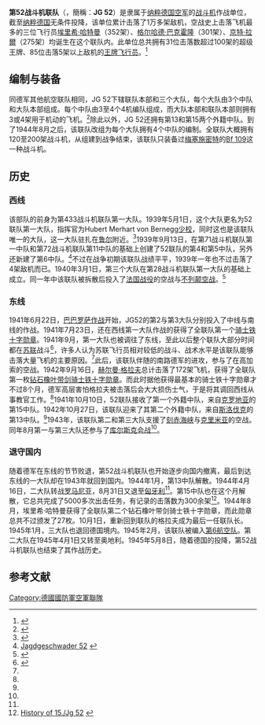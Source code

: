 {{Infobox Military Unit
|unit_name=52战斗机联队
|image=[[Image:JG_52_emblem.png|130px]]
|caption=
|dates=1939 – 1945
|country={{flagicon|Nazi Germany}} [[纳粹德国|纳粹德国]]
|allegiance=
|branch=纳粹德国空军
|type=[[战斗机|战斗机]]
|role=夺取[[制空权|制空权]]
|size=[[空军联队|空军联队]]
|command_structure=
|current_commander=
|garrison=
|ceremonial_chief=
|colonel_of_the_regiment=
|nickname=
|patron=
|motto=
|colors=
|identification_symbol=
|march=
|mascot=
|battles=
|notable_commanders=[[赫尔曼·格拉夫|赫尔曼·格拉夫]]<br>（1944年10月1日–1945年5月8日）
|anniversaries=
|decorations=
|battle_honours=
<!-- Aircraft -->
|equipment= [[Bf_109|Bf 109]]
}}
'''第52战斗机联队'''（'''{{lang-de|Jagdgeschwader 52}}'''，簡稱：'''JG 52'''）是隶属于[[纳粹德国空军|纳粹德国空军]]的[[战斗机|战斗机]]作战单位，截至[[纳粹德国|纳粹德国]]无条件投降，该单位累计击落了1万多架敌机，空战史上击落飞机最多的三位飞行员[[埃里希·哈特曼|埃里希·哈特曼]]（352架）、[[格尔哈德·巴克霍隆|格尔哈德·巴克霍隆]]（301架）、[[京特·拉爾|京特·拉爾]]（275架）均诞生在这个联队内。此单位总共拥有31位击落数超过100架的超级王牌、85位击落5架以上敌机的[[王牌飞行员|王牌飞行员]]。<ref>{{Cite web |url=http://www.military-art.com/mall/squadroninfo.php?SquadronID=232 |title=JG52 |access-date=2010-04-11 |archive-date=2012-03-06 |archive-url=https://web.archive.org/web/20120306183043/http://www.military-art.com/mall/squadroninfo.php?SquadronID=232 |dead-url=no }}</ref>

==编制与装备==
同德军其他航空联队相同，JG 52下辖联队本部和三个大队，每个大队由3个中队和大队本部组成。每个中队由3至4个4机编队组成，而大队本部和联队本部则拥有3或4架用于机动的飞机。<ref>{{Cite web |url=http://www.sspanzer.net/fly_zl/jz/jz.htm |title=德国空军的建制 |access-date=2010-04-13 |archive-date=2016-05-12 |archive-url=https://web.archive.org/web/20160512042313/http://www.sspanzer.net/fly_zl/jz/jz.htm |dead-url=no }}</ref>除此以外，JG 52还拥有第13和第15两个外籍中队。到了1944年8月之后，该联队改组为每个大队拥有4个中队的编制。全联队大概拥有120至200架战斗机，从组建到战争结束，该联队只装备过[[梅塞施密特|梅塞施密特]]的[[Bf_109|Bf 109]]这一种战斗机。

==历史==
===西线===
该部队的前身为第433战斗机联队第一大队。1939年5月1日，这个大队更名为52联队第一大队，指挥官为Hubert Merhart von Bernegg[[少校|少校]]，同时这也是该联队唯一的大队，这一大队驻扎在[[鲁尔区|鲁尔]]附近。<ref>{{cite book | language =  | author =John Weal| coauthors =  | title =Luftwaffe Schlachtgruppen| url =https://archive.org/details/luftwaffeschlach00weal| date =  2003 | location =  | publisher =Osprey Publishing| id =  | isbn =9781841766089| pages =[https://archive.org/details/luftwaffeschlach00weal/page/17 17]}}</ref>1939年9月13日，在第71战斗机联队第一中队和第72战斗机联队第11中队的基础上创建了52联队的第4和第5中队，另外还新建了第6中队。<ref name=tl>[http://www.michael-reimer.com/CFS2/CFS2_Profiles/ETO_AXIS_Luftwaffe_JG52.html Jagdgeschwader 52] {{webarchive|url=https://web.archive.org/web/20101223045614/http://www.michael-reimer.com/CFS2/CFS2_Profiles/ETO_AXIS_Luftwaffe_JG52.html |date=2010-12-23 }}</ref>不过在战争初期该联队战绩平平，1939年一年也不过击落了4架敌机而已。1940年3月1日，第三个大队在第28战斗机联队第一大队的基础上成立。同一年中该联队被拆散后投入了[[法国战役|法国战役]]的空战与[[不列颠空战|不列颠空战]]。<ref name=jy>{{Cite web |url=http://www.afwing.com/combat/jg52/1.htm |title=纳粹精鹰  JG52(1) |access-date=2010-04-11 |archive-date=2018-11-07 |archive-url=https://web.archive.org/web/20181107125001/http://www.afwing.com/combat/jg52/1.htm |dead-url=no }}</ref>

===东线===
1941年6月22日，[[巴巴罗萨作战|巴巴罗萨作战]]开始，JG52的第2与第3大队分别投入了中线与南线的作战。1941年7月23日，还在西线第一大队作战的{{le|卡爾-海因茨·李斯曼|Karl-Heinz Leesmann|李斯曼}}获得了全联队第一个[[铁十字勋章#骑士铁十字勋章|骑士铁十字勋章]]。1941年9月，第一大队也被调往了东线，至此以后整个联队大部分时间都在[[苏联|苏联]]战斗<ref name=jy2>{{Cite web |url=http://www.afwing.com/combat/jg52/2.htm |title=纳粹精鹰  JG52(2) |access-date=2010-04-13 |archive-date=2018-06-26 |archive-url=https://web.archive.org/web/20180626221425/http://www.afwing.com/combat/jg52/2.htm |dead-url=no }}</ref>，许多人认为苏联飞行员相对较低的战斗、战术水平是该联队能够击落大量飞机的主要原因。<ref name=jy/>此后，该联队伴随的南路德军的进攻，参与了在高加索的空战。1942年9月16日，[[赫尔曼·格拉夫|赫尔曼·格拉夫]]总计击落了172架飞机，获得了全联队第一枚[[铁十字勋章#钻石橡叶带剑骑士铁十字勋章|钻石橡叶带剑骑士铁十字勋章]]。而此时据他获得最基本的骑士铁十字勋章才不过8个月，德军高层害怕格拉夫被击落后会大大损伤士气，于是将其调回西线从事教官工作。<ref name=jy2/>1941年10月10日，52联队接收了第一个外籍中队，来自[[克罗地亚|克罗地亚]]的第15中队。1942年10月27日，该联队迎来了其第二个外籍中队，来自[[斯洛伐克|斯洛伐克]]的第13中队。<ref name=tl/>1943年，该联队第二和第三大队支援了[[刻赤海峡|刻赤海峡]]与[[克里米亚|克里米亚]]的空战。同年8月第一与第三大队还参与了[[库尔斯克会战|库尔斯克会战]]<ref name=tl/>。

===退守国内===
随着德军在东线的节节败退，第52战斗机联队也开始逐步向国内撤离，最后到达东线的一大队却在1943年就回到国内。1944年1月，第13中队解散。1944年4月16日，二大队转战[[罗马尼亚|罗马尼亚]]，8月31日又退至[[匈牙利|匈牙利]]<ref name=tl/>。第15中队也在这个月解散，它总共完成了5000多次出击任务，有记录的击落数为300余架<ref>[http://www.15jg52.com/history_real.asp History of 15./Jg 52] {{webarchive|url=https://web.archive.org/web/20110707055357/http://www.15jg52.com/history_real.asp |date=2011-07-07 }}</ref>。1944年8月，埃里希·哈特曼获得了全联队第二个钻石橡叶带剑骑士铁十字勋章，而此勋章总共不过颁发了27枚。10月1日，重新回到联队的格拉夫成为最后一任联队长。1945年1月，三大队也退回德国境内。1945年2月，该联队被编入[[德國國防軍空軍第6航空隊|第6航空队]]。第二大队在1945年4月1日又转至奥地利。1945年5月8日，随着德国的投降，第52战斗机联队也结束了其作战历史。

==参考文献==
<div class="references-small">
<references></references>
</div>

{{德國國防軍空軍戰鬥機聯隊}}
[[Category:德國國防軍空軍聯隊|Category:德國國防軍空軍聯隊]]
